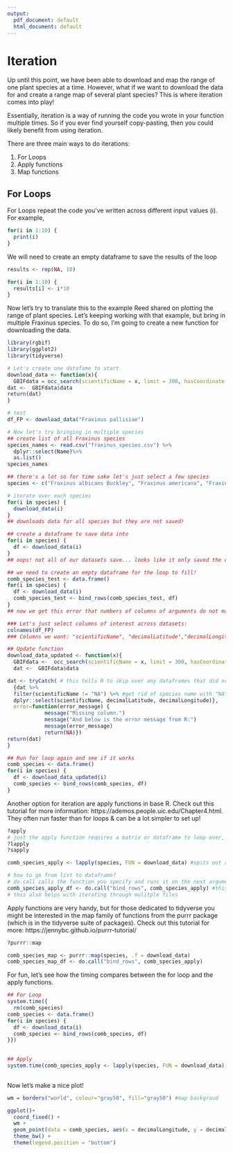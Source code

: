```yaml
---
output:
  pdf_document: default
  html_document: default
---
```


# Iteration {-}

Up until this point, we have been able to download and map the range of one plant species at a time. However, what if we want to download  the data for and create a range map of several plant species? This is where iteration comes into play!

Essentially, iteration is a way of running the code you wrote in your function multiple times. So if you ever find yourself copy-pasting, then you could likely benefit from using iteration. 

There are three main ways to do iterations: 

1. For Loops
2. Apply functions
3. Map functions

## For Loops

For Loops repeat the code you've written across different input values (i). For example, 
```r
for(i in 1:10) {
  print(i)
}
```

We will need to create an empty dataframe to save the results of the loop

```r
results <- rep(NA, 10)

for(i in 1:10) {
  results[i] <- i*10
}
```

Now let's try to translate this to the example Reed shared on plotting the range of plant species. Let's keeping working with that example, but bring in multiple Fraxinus species. To do so, I'm going to create a new function for downloading the data.

```r
library(rgbif)
library(ggplot2)
library(tidyverse)

# Let's create one datafame to start 
download_data <- function(x){
  GBIFdata = occ_search(scientificName = x, limit = 300, hasCoordinate = TRUE, basisOfRecord = "PRESERVED_SPECIMEN")
dat <-  GBIFdata$data
return(dat)
}

# test
df_FP <- download_data("Fraxinus pallisiae")
```

```r
# Now let's try bringing in multiple species
## create list of all Fraxinus species
species_names <- read.csv("fraxinus_species.csv") %>%
  dplyr::select(Name)%>%
  as.list() 
species_names

## there's a lot so for time sake let's just select a few species
species <- c("Fraxinus albicans Buckley", "Fraxinus americana", "Fraxinus angustifolia", "Fraxinus anomala", "Fraxinus apertisquamifera")

# iterate over each species
for(i in species) {
  download_data(i)
}
## downloads data for all species but they are not saved!

## create a dataframe to save data into
for(i in species) {
  df <- download_data(i)
}
## oops! not all of our datasets save... looks like it only saved the data for the last i

## we need to create an empty dataframe for the loop to fill!
comb_species_test <- data.frame()
for(i in species) {
  df <- download_data(i)
  comb_species_test <- bind_rows(comb_species_test, df)
}
## now we get this error that numbers of columns of arguments do not match

### Let's just select columns of interest across datasets: 
colnames(df_FP)
### Columns we want: "scientificName", "decimalLatitude","decimalLongitude"  

## Update function
download_data_updated <- function(x){
  GBIFdata <-  occ_search(scientificName = x, limit = 300, hasCoordinate = TRUE, basisOfRecord = "PRESERVED_SPECIMEN")
  dat <-  GBIFdata$data 

dat <- tryCatch( # this tells R to skip over any dataframes that did not have the columns of interest
  {dat %>%
  filter(scientificName != "NA") %>% #get rid of species name with "NA"
  dplyr::select(scientificName, decimalLatitude, decimalLongitude)}, 
  error=function(error_message) {
            message("Missing column.")
            message("And below is the error message from R:")
            message(error_message)
            return(NA)})
return(dat)
}

## Run for loop again and see if it works
comb_species <- data.frame()
for(i in species) {
  df <- download_data_updated(i)
  comb_species <- bind_rows(comb_species, df)
} 
```

Another option for iteration are apply functions in base R. Check out this tutorial for more information: https://ademos.people.uic.edu/Chapter4.html. They often run faster than for loops & can be a lot simpler to set up!


```r
?apply
# just the apply function requires a matrix or dataframe to loop over, but this isn't the format of our input value which is a list...let's look at other options!
?lapply
?sapply

comb_species_apply <- lapply(species, FUN = download_data) #spits out a list!

# how to go from list to dataframe?
# do.call calls the function you specify and runs it on the next argument
comb_species_apply_df <- do.call("bind_rows", comb_species_apply) #this will turn the list into a dataframe
# this also helps with iterating through mulitple files
```

Apply functions are very handy, but for those dedicated to tidyverse you might be interested in the map family of functions from the purrr package (which is in the tidyverse suite of packages). Check out this tutorial for more: https://jennybc.github.io/purrr-tutorial/

```r
?purrr::map

comb_species_map <- purrr::map(species, .f = download_data)
comb_species_map_df <- do.call("bind_rows", comb_species_apply)
```

For fun, let's see how the timing compares between the for loop and the apply functions. 

```r
## For Loop
system.time({ 
  rm(comb_species)
comb_species <- data.frame()
for(i in species) {
  df <- download_data(i)
  comb_species <- bind_rows(comb_species, df)
}})
 

## Apply
system.time(comb_species_apply <- lapply(species, FUN = download_data))
   
```

Now let's make a nice plot!
```r

wm = borders("world", colour="gray50", fill="gray50") #map backgroud

ggplot()+ 
  coord_fixed() + 
  wm +
  geom_point(data = comb_species, aes(x = decimalLongitude, y = decimalLatitude, color = scientificName),size = 0.5) +
  theme_bw() +
  theme(legend.position = "bottom")
```

